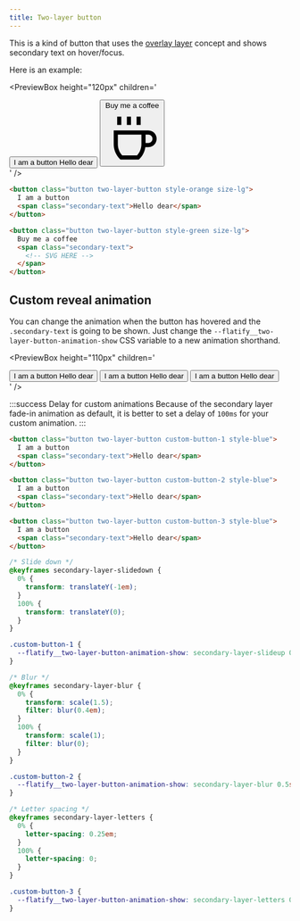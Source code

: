 ```yaml
---
title: Two-layer button
---
```



This is a kind of button that uses the [overlay layer](/docs/helpers/overlay-layer) concept and shows secondary text on hover/focus.

Here is an example:

<PreviewBox
  height="120px"
  children='
<!DOCTYPE html>
<html lang="en">
	<head>
		<meta charset="UTF-8" />
		<meta http-equiv="X-UA-Compatible" content="IE=edge" />
		<meta name="viewport" content="width=device-width, initial-scale=1.0" />
		<link rel="stylesheet" href="https://raw.githack.com/amir2mi/FlatifyCSS/master/dist/css/flatify-min.css" />
		<title>Two layers button</title>
	</head>
	<body>
        <div class="flex-center">
			<button class="button two-layer-button style-orange size-lg">
                I am a button
                <span class="secondary-text">Hello dear</span>
            </button>
            <button class="button two-layer-button style-green size-lg">
                Buy me a coffee
                <span class="secondary-text">
                    <svg viewBox="100 50 450 450">
                        <g>
                        <path d="m456.4 218.4h-280v110.27c-0.0625 22.309 4.2969 44.406 12.836 65.016 8.5352 20.609 21.074 39.32 36.895 55.047l4.9297 4.9297h148.29l4.9297-4.9297c26.02-25.891 42.875-59.574 47.992-95.926h24.133c24.012 0 46.195-12.809 58.199-33.602 12.004-20.789 12.004-46.406 0-67.199s-34.188-33.602-58.199-33.602zm-56 110.27c0.097656 33.77-12.445 66.352-35.168 91.336h-120.06c-22.719-24.984-35.266-57.566-35.168-91.336v-76.664h190.4zm56-9.4648h-22.398v-67.199h22.398c12.004 0 23.098 6.4023 29.102 16.801 6 10.395 6 23.203 0 33.598-6.0039 10.398-17.098 16.801-29.102 16.801z"/>
                        <path d="m282.8 106.4h33.602v67.199h-33.602z"/>
                        <path d="m361.2 106.4h33.602v67.199h-33.602z"/>
                        <path d="m204.4 106.4h33.602v67.199h-33.602z"/>
                        </g>
                    </svg>
                </span>
            </button>
		</div>
	</body>
</html>
'
/>

```html title="index.html"
<button class="button two-layer-button style-orange size-lg">
  I am a button
  <span class="secondary-text">Hello dear</span>
</button>

<button class="button two-layer-button style-green size-lg">
  Buy me a coffee
  <span class="secondary-text">
    <!-- SVG HERE -->
  </span>
</button>
```

## Custom reveal animation

You can change the animation when the button has hovered and the `.secondary-text` is going to be shown. Just change the `--flatify__two-layer-button-animation-show` CSS variable to a new animation shorthand.

<PreviewBox
  height="110px"
  children='
<!DOCTYPE html>
<html lang="en">
	<head>
		<meta charset="UTF-8" />
		<meta http-equiv="X-UA-Compatible" content="IE=edge" />
		<meta name="viewport" content="width=device-width, initial-scale=1.0" />
		<link rel="stylesheet" href="https://raw.githack.com/amir2mi/FlatifyCSS/master/dist/css/flatify-min.css" />
		<title>Two layers button</title>
	</head>
    <style>
        @keyframes secondary-layer-slidedown {
            0%{
                transform: translateY(-1em)
            }
            100%{
                transform: translateY(0)
            }
        }
        .custom-button-1{
            --flatify__two-layer-button-animation-show: secondary-layer-slidedown 0.3s 0.1s ease;
        }
        @keyframes secondary-layer-blur {
            0%{
                transform: scale(1.5);
                filter: blur(0.4em);
            }
            100%{
                transform: scale(1);
                filter: blur(0);
            }
        }
        .custom-button-2{
            --flatify__two-layer-button-animation-show: secondary-layer-blur 0.5s 0.1s ease;
        }
        @keyframes secondary-layer-letters {
            0%{
                letter-spacing: 0.25em;
            }
            100%{
                 letter-spacing: 0;
            }
        }
        .custom-button-3{
            --flatify__two-layer-button-animation-show: secondary-layer-letters 0.3s 0.1s ease;
        }
    </style>
	<body>
        <div class="flex-center">
			<button class="button two-layer-button custom-button-1 style-blue">
                I am a button
                <span class="secondary-text">Hello dear</span>
            </button>
            <button class="button two-layer-button custom-button-2 style-blue">
                I am a button
                <span class="secondary-text">Hello dear</span>
            </button>
              <button class="button two-layer-button custom-button-3 style-blue">
                I am a button
                <span class="secondary-text">Hello dear</span>
            </button>
		</div>
	</body>
</html>
'
/>

:::success Delay for custom animations
Because of the secondary layer fade-in animation as default, it is better to set a delay of `100ms` for your custom animation.
:::

```html title="index.html"
<button class="button two-layer-button custom-button-1 style-blue">
  I am a button
  <span class="secondary-text">Hello dear</span>
</button>

<button class="button two-layer-button custom-button-2 style-blue">
  I am a button
  <span class="secondary-text">Hello dear</span>
</button>

<button class="button two-layer-button custom-button-3 style-blue">
  I am a button
  <span class="secondary-text">Hello dear</span>
</button>
```

```css title="style.css"
/* Slide down */
@keyframes secondary-layer-slidedown {
  0% {
    transform: translateY(-1em);
  }
  100% {
    transform: translateY(0);
  }
}

.custom-button-1 {
  --flatify__two-layer-button-animation-show: secondary-layer-slideup 0.3s 0.1s ease;
}

/* Blur */
@keyframes secondary-layer-blur {
  0% {
    transform: scale(1.5);
    filter: blur(0.4em);
  }
  100% {
    transform: scale(1);
    filter: blur(0);
  }
}

.custom-button-2 {
  --flatify__two-layer-button-animation-show: secondary-layer-blur 0.5s 0.1s ease;
}

/* Letter spacing */
@keyframes secondary-layer-letters {
  0% {
    letter-spacing: 0.25em;
  }
  100% {
    letter-spacing: 0;
  }
}

.custom-button-3 {
  --flatify__two-layer-button-animation-show: secondary-layer-letters 0.3s 0.1s ease;
}
```
